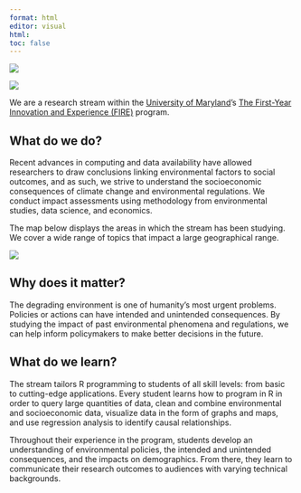 ---
format: html
editor: visual
html:
toc: false
---

![](images/official-logo-FIRE-SS-SA_without_umd_logo.png)

![](images/keywords_banners.jpg){fig-align="left"}

We are a research stream within the [University of Maryland](https://www.umd.edu/)'s [The First-Year Innovation and Experience (FIRE)](https://www.fire.umd.edu/) program.

## **What do we do?**

Recent advances in computing and data availability have allowed researchers to draw conclusions linking environmental factors to social outcomes, and as such, we strive to understand the socioeconomic consequences of climate change and environmental regulations. We conduct impact assessments using methodology from environmental studies, data science, and economics.

The map below displays the areas in which the stream has been studying. We cover a wide range of topics that impact a large geographical range.

![](map.png)

## **Why does it matter?**

The degrading environment is one of humanity's most urgent problems. Policies or actions can have intended and unintended consequences. By studying the impact of past environmental phenomena and regulations, we can help inform policymakers to make better decisions in the future.

## **What do we learn?**

The stream tailors R programming to students of all skill levels: from basic to cutting-edge applications. Every student learns how to program in R in order to query large quantities of data, clean and combine environmental and socioeconomic data, visualize data in the form of graphs and maps, and use regression analysis to identify causal relationships.

Throughout their experience in the program, students develop an understanding of environmental policies, the intended and unintended consequences, and the impacts on demographics. From there, they learn to communicate their research outcomes to audiences with varying technical backgrounds.
